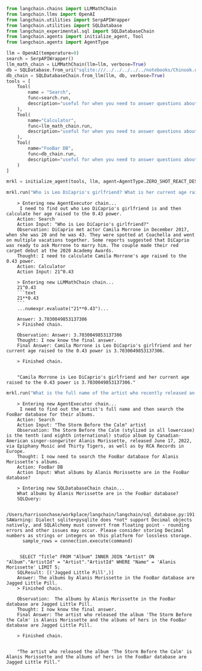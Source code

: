 ```python
from langchain.chains import LLMMathChain
from langchain.llms import OpenAI
from langchain.utilities import SerpAPIWrapper
from langchain.utilities import SQLDatabase
from langchain_experimental.sql import SQLDatabaseChain
from langchain.agents import initialize_agent, Tool
from langchain.agents import AgentType
```


```python
llm = OpenAI(temperature=0)
search = SerpAPIWrapper()
llm_math_chain = LLMMathChain(llm=llm, verbose=True)
db = SQLDatabase.from_uri("sqlite:///../../../../../notebooks/Chinook.db")
db_chain = SQLDatabaseChain.from_llm(llm, db, verbose=True)
tools = [
    Tool(
        name = "Search",
        func=search.run,
        description="useful for when you need to answer questions about current events. You should ask targeted questions"
    ),
    Tool(
        name="Calculator",
        func=llm_math_chain.run,
        description="useful for when you need to answer questions about math"
    ),
    Tool(
        name="FooBar DB",
        func=db_chain.run,
        description="useful for when you need to answer questions about FooBar. Input should be in the form of a question containing full context"
    )
]
```


```python
mrkl = initialize_agent(tools, llm, agent=AgentType.ZERO_SHOT_REACT_DESCRIPTION, verbose=True)
```


```python
mrkl.run("Who is Leo DiCaprio's girlfriend? What is her current age raised to the 0.43 power?")
```

<CodeOutputBlock lang="python">

```
    > Entering new AgentExecutor chain...
     I need to find out who Leo DiCaprio's girlfriend is and then calculate her age raised to the 0.43 power.
    Action: Search
    Action Input: "Who is Leo DiCaprio's girlfriend?"
    Observation: DiCaprio met actor Camila Morrone in December 2017, when she was 20 and he was 43. They were spotted at Coachella and went on multiple vacations together. Some reports suggested that DiCaprio was ready to ask Morrone to marry him. The couple made their red carpet debut at the 2020 Academy Awards.
    Thought: I need to calculate Camila Morrone's age raised to the 0.43 power.
    Action: Calculator
    Action Input: 21^0.43
    
    > Entering new LLMMathChain chain...
    21^0.43
    ```text
    21**0.43
    ```
    ...numexpr.evaluate("21**0.43")...
    
    Answer: 3.7030049853137306
    > Finished chain.
    
    Observation: Answer: 3.7030049853137306
    Thought: I now know the final answer.
    Final Answer: Camila Morrone is Leo DiCaprio's girlfriend and her current age raised to the 0.43 power is 3.7030049853137306.
    
    > Finished chain.


    "Camila Morrone is Leo DiCaprio's girlfriend and her current age raised to the 0.43 power is 3.7030049853137306."
```

</CodeOutputBlock>


```python
mrkl.run("What is the full name of the artist who recently released an album called 'The Storm Before the Calm' and are they in the FooBar database? If so, what albums of theirs are in the FooBar database?")
```

<CodeOutputBlock lang="python">

```
    > Entering new AgentExecutor chain...
     I need to find out the artist's full name and then search the FooBar database for their albums.
    Action: Search
    Action Input: "The Storm Before the Calm" artist
    Observation: The Storm Before the Calm (stylized in all lowercase) is the tenth (and eighth international) studio album by Canadian-American singer-songwriter Alanis Morissette, released June 17, 2022, via Epiphany Music and Thirty Tigers, as well as by RCA Records in Europe.
    Thought: I now need to search the FooBar database for Alanis Morissette's albums.
    Action: FooBar DB
    Action Input: What albums by Alanis Morissette are in the FooBar database?
    
    > Entering new SQLDatabaseChain chain...
    What albums by Alanis Morissette are in the FooBar database?
    SQLQuery:

    /Users/harrisonchase/workplace/langchain/langchain/sql_database.py:191: SAWarning: Dialect sqlite+pysqlite does *not* support Decimal objects natively, and SQLAlchemy must convert from floating point - rounding errors and other issues may occur. Please consider storing Decimal numbers as strings or integers on this platform for lossless storage.
      sample_rows = connection.execute(command)


     SELECT "Title" FROM "Album" INNER JOIN "Artist" ON "Album"."ArtistId" = "Artist"."ArtistId" WHERE "Name" = 'Alanis Morissette' LIMIT 5;
    SQLResult: [('Jagged Little Pill',)]
    Answer: The albums by Alanis Morissette in the FooBar database are Jagged Little Pill.
    > Finished chain.
    
    Observation:  The albums by Alanis Morissette in the FooBar database are Jagged Little Pill.
    Thought: I now know the final answer.
    Final Answer: The artist who released the album 'The Storm Before the Calm' is Alanis Morissette and the albums of hers in the FooBar database are Jagged Little Pill.
    
    > Finished chain.


    "The artist who released the album 'The Storm Before the Calm' is Alanis Morissette and the albums of hers in the FooBar database are Jagged Little Pill."
```

</CodeOutputBlock>
